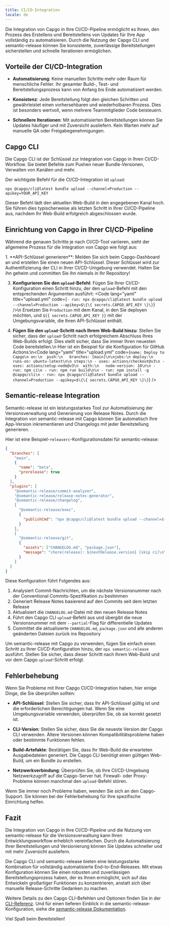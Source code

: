```yaml
---
title: CI/CD-Integration
locale: de
---
```



Die Integration von Capgo in Ihre CI/CD-Pipeline ermöglicht es Ihnen, den Prozess des Erstellens und Bereitstellens von Updates für Ihre App vollständig zu automatisieren. Durch die Nutzung der Capgo CLI und semantic-release können Sie konsistente, zuverlässige Bereitstellungen sicherstellen und schnelle Iterationen ermöglichen.

## Vorteile der CI/CD-Integration

- **Automatisierung**: Keine manuellen Schritte mehr oder Raum für menschliche Fehler. Ihr gesamter Build-, Test- und Bereitstellungsprozess kann von Anfang bis Ende automatisiert werden.

- **Konsistenz**: Jede Bereitstellung folgt den gleichen Schritten und gewährleistet einen vorhersehbaren und wiederholbaren Prozess. Dies ist besonders wertvoll, wenn mehrere Teammitglieder Code beisteuern.

- **Schnellere Iterationen**: Mit automatisierten Bereitstellungen können Sie Updates häufiger und mit Zuversicht ausliefern. Kein Warten mehr auf manuelle QA oder Freigabegenehmigungen.

## Capgo CLI

Die Capgo CLI ist der Schlüssel zur Integration von Capgo in Ihren CI/CD-Workflow. Sie bietet Befehle zum Pushen neuer Bundle-Versionen, Verwalten von Kanälen und mehr.

Der wichtigste Befehl für die CI/CD-Integration ist `upload`:

```shell
npx @capgo/cli@latest bundle upload --channel=Production --apikey=YOUR_API_KEY
```

Dieser Befehl lädt den aktuellen Web-Build in den angegebenen Kanal hoch. Sie führen dies typischerweise als letzten Schritt in Ihrer CI/CD-Pipeline aus, nachdem Ihr Web-Build erfolgreich abgeschlossen wurde.

## Einrichtung von Capgo in Ihrer CI/CD-Pipeline

Während die genauen Schritte je nach CI/CD-Tool variieren, sieht der allgemeine Prozess für die Integration von Capgo wie folgt aus:

<Steps>
1. **API-Schlüssel generieren**: Melden Sie sich beim Capgo-Dashboard an und erstellen Sie einen neuen API-Schlüssel. Dieser Schlüssel wird zur Authentifizierung der CLI in Ihrer CI/CD-Umgebung verwendet. Halten Sie ihn geheim und committen Sie ihn niemals in Ihr Repository!

3. **Konfigurieren Sie den `upload`-Befehl**: Fügen Sie Ihrer CI/CD-Konfiguration einen Schritt hinzu, der den `upload`-Befehl mit den entsprechenden Argumenten ausführt: <Code lang="yaml" title="upload.yml" code={`- run: npx @capgo/cli@latest bundle upload --channel=Production --apikey=$\{\{ secrets.CAPGO_API_KEY \}\}`} />\n Ersetzen Sie `Production` mit dem Kanal, in den Sie deployen möchten, und `${{ secrets.CAPGO_API_KEY }}` mit der Umgebungsvariable, die Ihren API-Schlüssel enthält.

4. **Fügen Sie den `upload`-Schritt nach Ihrem Web-Build hinzu**: Stellen Sie sicher, dass der `upload`-Schritt nach erfolgreichem Abschluss Ihres Web-Builds erfolgt. Dies stellt sicher, dass Sie immer Ihren neuesten Code bereitstellen.\n  Hier ist ein Beispiel für die Konfiguration für GitHub Actions:\n<Code lang="yaml" title="upload.yml" code={`name: Deploy to Capgo\n on:\n  push:\n   branches: [main]\n\njobs:\n deploy:\n runs-on: ubuntu-latest\n\n steps:\n - uses: actions/checkout@v3\n - uses: actions/setup-node@v3\n  with:\n   node-version: 18\n\n - run: npm ci\n - run: npm run build\n\n - run: npm install -g @capgo/cli\n - run: npx @capgo/cli@latest bundle upload --channel=Production --apikey=$\{\{ secrets.CAPGO_API_KEY \}\}`} />

</Steps>

## Semantic-release Integration

Semantic-release ist ein leistungsstarkes Tool zur Automatisierung der Versionsverwaltung und Generierung von Release Notes. Durch die Integration von semantic-release mit Capgo können Sie automatisch Ihre App-Version inkrementieren und Changelogs mit jeder Bereitstellung generieren.

Hier ist eine Beispiel-`releaserc`-Konfigurationsdatei für semantic-release:

```json
{
  "branches": [
    "main",
    {
      "name": "beta",
      "prerelease": true
    }
  ],
  "plugins": [
    "@semantic-release/commit-analyzer",
    "@semantic-release/release-notes-generator",
    "@semantic-release/changelog",
    [
      "@semantic-release/exec",
      {
        "publishCmd": "npx @capgo/cli@latest bundle upload --channel=${nextRelease.channel} --apikey=YOUR_API_KEY --partial"
      }
    ],
    [
      "@semantic-release/git",
      {
        "assets": ["CHANGELOG.md", "package.json"],
        "message": "chore(release): ${nextRelease.version} [skip ci]\n\n${nextRelease.notes}"
      }
    ]
  ]
}
```

Diese Konfiguration führt Folgendes aus:

1. Analysiert Commit-Nachrichten, um die nächste Versionsnummer nach der Conventional Commits-Spezifikation zu bestimmen
2. Generiert Release Notes basierend auf den Commits seit dem letzten Release
3. Aktualisiert die `CHANGELOG.md`-Datei mit den neuen Release Notes
4. Führt den Capgo CLI `upload`-Befehl aus und übergibt die neue Versionsnummer mit dem `--partial`-Flag für differentielle Updates
5. Committet die aktualisierte `CHANGELOG.md`, `package.json` und alle anderen geänderten Dateien zurück ins Repository

Um semantic-release mit Capgo zu verwenden, fügen Sie einfach einen Schritt zu Ihrer CI/CD-Konfiguration hinzu, der `npx semantic-release` ausführt. Stellen Sie sicher, dass dieser Schritt nach Ihrem Web-Build und vor dem Capgo `upload`-Schritt erfolgt.

## Fehlerbehebung

Wenn Sie Probleme mit Ihrer Capgo CI/CD-Integration haben, hier einige Dinge, die Sie überprüfen sollten:

- **API-Schlüssel**: Stellen Sie sicher, dass Ihr API-Schlüssel gültig ist und die erforderlichen Berechtigungen hat. Wenn Sie eine Umgebungsvariable verwenden, überprüfen Sie, ob sie korrekt gesetzt ist.

- **CLI-Version**: Stellen Sie sicher, dass Sie die neueste Version der Capgo CLI verwenden. Ältere Versionen können Kompatibilitätsprobleme haben oder bestimmte Funktionen fehlen.

- **Build-Artefakte**: Bestätigen Sie, dass Ihr Web-Build die erwarteten Ausgabedateien generiert. Die Capgo CLI benötigt einen gültigen Web-Build, um ein Bundle zu erstellen.

- **Netzwerkverbindung**: Überprüfen Sie, ob Ihre CI/CD-Umgebung Netzwerkzugriff auf die Capgo-Server hat. Firewall- oder Proxy-Probleme können manchmal den `upload`-Befehl stören.

Wenn Sie immer noch Probleme haben, wenden Sie sich an den Capgo-Support. Sie können bei der Fehlerbehebung für Ihre spezifische Einrichtung helfen.

## Fazit

Die Integration von Capgo in Ihre CI/CD-Pipeline und die Nutzung von semantic-release für die Versionsverwaltung kann Ihren Entwicklungsworkflow erheblich vereinfachen. Durch die Automatisierung Ihrer Bereitstellungen und Versionierung können Sie Updates schneller und mit mehr Zuversicht ausliefern.

Die Capgo CLI und semantic-release bieten eine leistungsstarke Kombination für vollständig automatisierte End-to-End-Releases. Mit etwas Konfiguration können Sie einen robusten und zuverlässigen Bereitstellungsprozess haben, der es Ihnen ermöglicht, sich auf das Entwickeln großartiger Funktionen zu konzentrieren, anstatt sich über manuelle Release-Schritte Gedanken zu machen.

Weitere Details zu den Capgo CLI-Befehlen und Optionen finden Sie in der [CLI-Referenz](/docs/cli/overview). Und für einen tieferen Einblick in die semantic-release-Konfiguration, siehe die [semantic-release Dokumentation](https://github.com/semantic-release/semantic-release).

Viel Spaß beim Bereitstellen!
